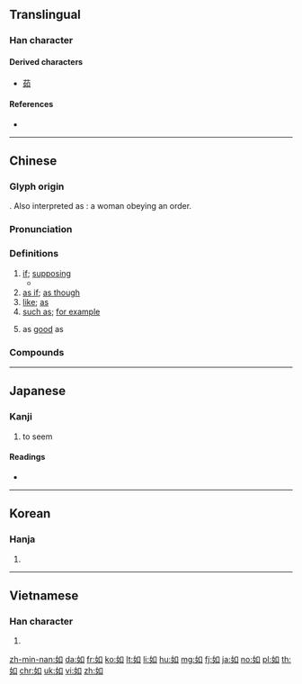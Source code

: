 ==Translingual==
{{stroke order|type=animate}}

===Han character===
{{Han char|rn=38|rad=女|as=03|sn=6|four=46400|canj=VR|ids=⿰女口}}

====Derived characters====
* [[茹]]

====References====
* {{Han ref|kx=0255.210|dkj=06060|hdz=21025.090|uh=5982|ud=22914|bh=A670|bd=42608}}

----

==Chinese==
{{zh-forms}}

===Glyph origin===
{{Han etym}}
{{Han compound|女|口|ls=psc|c1=p|c2=s|t1=woman|t2=mouth}}. Also interpreted as {{liushu|ic|nocap=1}}: a woman obeying an order.

===Pronunciation===
{{zh-pron
|m=rú
|c=jyu4
|h=pfs=yì
|md=ṳ̀
|mn=jû/lû
|w=3zr
|mc=y
|oc=y
|ma=y
|cat=conj
}}

===Definitions===
{{zh-hanzi}}

# [[if]]; [[supposing]]
#* {{zh-x|作者 水平 有限，如 有 錯漏，望 大家 指正。|The author's ability has its limits; feedback regarding errors and omissions is welcome.}}
# [[as if]]; [[as though]]
# [[like]]; [[as]]
# [[such as]]; [[for example]]
# {{lb|zh|usually with {{zh-l|*不}}}} as [[good]] as

===Compounds===
{{zh-der|如果|如意|一見如舊|如夢初醒|大不如前|如一|人生如夢|令出如山|如兄|心亂如麻|囊空如洗|人如其名|如烹小鮮|如火燎原|如花似玉|官場如戲|人生如萍|如持左券|如湯灌雪|依然如故|如雷灌耳|如風過耳|愛財如命|如常|動如參商|如虎生翼|如痴如醉|一如既往|人心如面|如廁|如雷|奔馳如電|年不如年|守口如瓶|愁緒如麻|如許|如數家珍|執法如山|如初|如簧之舌|如獲珍寶|如痴如狂|如痴似醉|光陰如電|一如|如柴|如棄敝屣|如影相隨|一見如故|如醉如狂|媚如秋月|心如刀絞|室如懸磬|依然如舊|命如紙|如拾地芥|不如意|如墮煙霧|如鯁在喉|例如|如壎如箎|心如刀割|如日方升|一文如命|十如是|人生如寄|從諫如流|如履如臨|如何是好|如何|憂心如焚|如饑如渴|如寄|判如天壤|如弟|如醉初醒|心焉如割|不如|意氣自如|度日如年|如丘而止|憂心如惔|如兄如弟|命薄如花|今不如昔|客如雲集|似箭如梭|如故|奔馳如雷|假如|來去自如|如箭在弦|勢如奔馬|如牛負重|味如雞肋|如膠如漆|心焦如火|憂心如酲|憂心如薰|憂心如擣|憂國如家|健步如飛|如湯澆雪|如左右手|愛錢如命|愛民如子|愛才如命|如醉如夢|慎終如始|大筆如椽|九如鄉|惘然如失|情重如山|不弱如|如在股掌|心如寒灰|似玉如花|如今|一廉如水|恰如|危如累卵|愛國如家|如虎添翼|恍如隔世|恍如|如舊|性如烈火|急如風火|思賢如渴|思如湧泉|思如泉湧|心如古井|事到如今|勢如劈竹|儼如|心緒如麻|如湯沃雪|心焦如焚|始終如一|心如鐵石|心如金石|心如死水|心如止水|心如木石|心如刀鋸|心如刀攪|心如刀剉|心口如一|巧言如簧|如同|削鐵如泥|復舊如新|堅如磐石|如訴如泣|似水如魚|急如星火|勢如破竹|從令如流|得婿如龍|大雨如注|一貧如洗|如珠似玉|功效如神|倒背如流|如蛆附骨|如海一漚|安如泰山|如是|如蠅附羶|如日方中|似醉如痴|度日如歲|如來藏|不過如此|作如是觀|侯門如海|憂公如家|如飲醍醐|如醉方醒|如泥|匹如|不絕如縷|如假包換|憂心如醉|如隔三秋|如虎傅翼|履險如夷|如椽筆|如痴如迷|如履平地|心如死灰|如鳥獸散|對答如流|口快如刀|奉如神明|原來如此|如夢方醒|如律令|從善如流|家貧如洗|如入雲端|如所周知|宛如|妙語如珠|好手如雲|如字|官法如爐|如臂使指|安適如常|如水投石|安如盤石|安堵如故|付之闕如|守身如玉|如虎如狼|學如穿井|一錢如命|如臨深谷|多如牛毛|如坐鍼氈|嫉惡如仇|如有所失|和好如初|如願|富不如貧|如鷹在籠|如魚得水|如魚似水|如饑似渴|如願以償|如雲|如雨|如釋重負|如運諸掌|如蹈湯火|如蹈水火|如蠅逐臭|如蟻附羶|如虎負嵎|如虎得翼|如荼如火|如芒在背|如芒刺背|如臨淵谷|如臨深淵|如臨大敵|如膠投漆|如膠似漆|如約|如皋射雉|如狼牧羊|如狼如虎|如狼似虎|如湯潑雪|如今晚兒|如泣如訴|如法炮製|如沐春風|如此這般|如次|如期|如有神助|如晤|如是我聞|如斯|如數|如擬|如指諸掌|如意郎君|如意算盤|如履薄冰|如奉綸音|如夢如醉|如夢初覺|如夢似幻|如坐雲霧|如切如磋|如出一轍|如出一口|如兄弟|如來|如之奈何|心如堅石|如獲至寶|惄如調饑|不如歸|如不勝衣|如坐針氈|如雷貫耳|天保九如|其從如雲|大雨如瀉|一寒如此|如醉如痴|大智如愚|心細如髮|五內如焚|似漆如膠|如坐春風|如夫人|六如|愛人如己|如痴如夢|如影隨形|堆積如山|了如指掌|完好如初|恰如其分|九如|口甜如蜜|如飢似渴|四季如春|如喪考妣|何如帖|且如|嗜之如命|不如歸去|如解倒懸|如日中天|命該如此|堅如鐵石|吉祥如意|心急如焚|如此|往來如織|口如懸河|何如|匹如閒|匹如閑|勢如騎虎|勢如摧山|動如脫兔|勃如|如花似月|下筆如神|剖決如流|巧言如流|如法泡製|不絕如線|冠蓋如雲|倒不如|一清如水|人生如戲|如火如荼|如幻似真|勢如山倒|奔走如市|佳評如潮|恩重如山|惜墨如金|但求如願|一面如舊|如花似錦|歸心如箭|疾之如仇|應接如響|波紋如縠|焚如之禍|甘之如飴|易如拾芥|目光如炬|收放自如|氣勢如虹|明如翦|機變如神|泣血漣如|目光如鼠|暴躁如雷|福如海淵|神態自如|應答如響|洒如|杳如黃鶴|痴然如醉|方斯蔑如|洞如觀火|揮金如土|白如枯骨|相待如賓|浩如煙海|疾如雷電|日月如梭|有眼如盲|應付裕如|殺人如蓺|視人如傷|應對如流|歲月如流|步履如飛|視虱如輪|把如|才如史遷|視民如傷|爛醉如泥|暴跳如雷|甘之如薺|甘心如薺|殺人如麻|眼如秋水|相敬如賓|應答如流|暴燥如雷|視如草芥|盡付闕如|江山如故|按堵如故|斷決如流|無如之何|摩肩如雲|末如之何|眉目如畫|應付自如|空空如也|用兵如神|棄如弁髦|砍鐵如泥|懸然如磬|突如其來|操縱自如|汗流如雨|瞭如指掌|福如東海|炳如日星|白髮如新|視民如子|禽獸不如|揮汗如雨|果如是言|白如玉|月明如水|昭如日星|猶如|汗出如雨|穩如泰山|積案如山|穆如清風|稱心如意|春山如笑|有如|視如寇讎|碧藍如黛|無可如何|福如山岳|淚如泉湧|氣力如牛|視死如飴|視死如生|視死如歸|視如糞土|視如敝屣|視人如子|祭亡如在|月光如水|視如土芥|碧草如茵|杖莫如信|視丹如綠|矢石如雨|矢下如雨|春光如海|眾心如城|眾口如一|目光如電|疢如疾首|眉如墨畫|相如病渴|萬事如意|目光如鏡|目光如豆|盡如人意|皦如|果然如此|白首如新|白頭如新|瘦骨如柴|癢如如|疾惡如仇|疾如旋踵|歲月如梭|真如|果如所料|用錢如水|有目如盲|日月如流|柳如是|視險如夷|求賢如渴|栩栩如生|無如|淚下如雨|無如奈何|爆燥如雷|甘死如飴|照如白晝|生不如死|煞強如|無論如何|焚如之刑|焚如|揮灑自如|淚如雨下|溫潤如玉|清貧如洗|月明如晝|易如反掌|氣喘如牛|淚盤如露|汗出如漿|浮生如寄|熱情如火|比如|殺人如草|沁涼如水|決斷如流|江山如畫|汗如雨下|汗下如雨|泣下如雨|有如水火|殺人如芥|歷歷如繪|狗彘不如|氣湧如山|果如其言|樹猶如此|晏如|易如翻掌|泣如雨下|料事如神|文如其人|視如己出|逝者如斯|紛如煙|面如傅粉|賓客如雲|美如冠玉|褎如充耳|謀臣如雨|膽小如鼠|面如敷粉|諸如此例|緘口如瓶|貌美如花|納諫如流|自嘆不如|筆翰如流|郎心如鐵|蔑如|艾如張|談辭如雲|膚如刻畫|領如蝤蠐|豔如桃李|色如死灰|臣門如市|身貧如洗|赤貧如洗|賁如|自愧弗如|齒如齊貝|赴險如夷|面如灰土|飛走如風|罪惡如山|觀者如雲|長安如弈|親如手足|臣心如水|輕鬆自如|觀者如織|落紙如飛|豬狗不如|號令如山|韶華如駛|諱莫如深|醉如泥|行步如飛|齒如含貝|齊整如一|鼾齁如雷|鼾聲如雷|鼻鼾如雷|面如冠玉|遠不如|金印如斗|行化如神|綠草如茵|軍令如山|譬如閒|鬢髯如漆|鬚髯如戟|高手如雲|諫爭如流|貝積如山|面如鐵色|風雨如晦|面如美玉|脣如塗朱|面如槁木|馬相如|首如飛蓬|門如市|紞如|風雨如磐|行步如風|顏如玉|鬢如漆|鬢如銀絲|音聲如鐘|音容如在|赴死如歸|面色如生|面色如土|面如金紙|面如重棗|面如白蠟|面如白紙|面如死灰|面如桃花|面如土色|面如噀血|膽大如斗|美女如雲|骨瘦如豺|舌面如鏡|自如|邠如|防意如城|闕如|莫如|終始如一|身輕如燕|鐵證如山|話雖如此|鐵案如山|賤如糞土|表裡如一|鼓舌如簧|過如|藹如|運筆如飛|遊客如織|較如畫一|這般如此|色膽如天|雖然如此|退如山移|輕如鴻毛|觀者如堵|純如|趁心如意|賓至如歸|裕如|觖如|行疾如飛|骨瘦如柴|翕如|譬如|言笑自如|謐如|諸如此類|談笑自如|運用自如|鬢髮如銀|言出如山|觀者如市|謀如湧泉|行走如飛|行動自如|血流如注|義重如山|舉步如飛|談吐如流|至如|遂心如意|量如江海|索強如}}

----

==Japanese==

===Kanji===
{{ja-kanji|grade=c|rs=女03}}

# to seem

====Readings====
* {{ja-readings|goon=[[にょ]] (nyo)|kanon=[[じょ]] (jo)|kun=[[ごとく]] (gotoku), [[しく]] (shiku), [[ゆく]] (yuku)}}

----

==Korean==

===Hanja===
{{ko-hanja|hangeul=여|eumhun=같을|rv=yeo|mr=yŏ}}

# {{defn|lang=ko|sort=女03}}

----

==Vietnamese==

===Han character===
{{vi-hantu|[[như]], [[nhơ]], [[dừ]], [[nhừ]], [[rừ]], [[nhượng]]|rs=女03}}

# {{defn|lang=vi|sort=女03}}

[[zh-min-nan:如]]
[[da:如]]
[[fr:如]]
[[ko:如]]
[[lt:如]]
[[li:如]]
[[hu:如]]
[[mg:如]]
[[fj:如]]
[[ja:如]]
[[no:如]]
[[pl:如]]
[[th:如]]
[[chr:如]]
[[uk:如]]
[[vi:如]]
[[zh:如]]